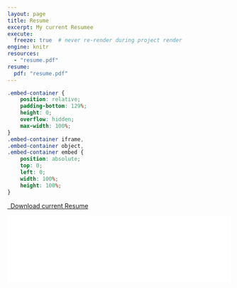 ```yaml
---
layout: page
title: Resume
excerpt: My current Resumee
execute:
  freeze: true  # never re-render during project render
engine: knitr 
resources:
  - "resume.pdf"
resume:
  pdf: "resume.pdf"
---
```


```css
.embed-container {
    position: relative;
    padding-bottom: 129%;
    height: 0;
    overflow: hidden;
    max-width: 100%;
}
.embed-container iframe,
.embed-container object,
.embed-container embed {
    position: absolute;
    top: 0;
    left: 0;
    width: 100%;
    height: 100%;
}
```

```{=html}
<p class="text-center">
  <a class="btn btn-primary btn-lg resume-download" href="`r rmarkdown::metadata$resume$pdf`" target="_blank">
    <i class="fa-solid fa-file-arrow-down"></i>&ensp;Download current Resume
  </a>
</p>
<div class="embed-container">
  <iframe src="`r rmarkdown::metadata$resume$pdf`#toolbar=0" style="border: 0.5px;width: 100%;"></iframe>
</div>
```
